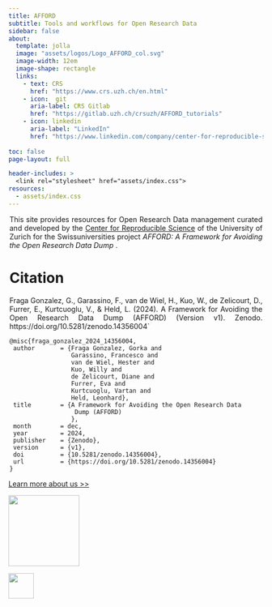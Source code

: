 ```yaml
---
title: AFFORD
subtitle: Tools and workflows for Open Research Data 
sidebar: false
about:
  template: jolla
  image: "assets/logos/Logo_AFFORD_col.svg"
  image-width: 12em
  image-shape: rectangle
  links:
    - text: CRS
      href: "https://www.crs.uzh.ch/en.html"
    - icon:  git
      aria-label: CRS Gitlab
      href: "https://gitlab.uzh.ch/crsuzh/AFFORD_tutorials"
    - icon: linkedin
      aria-label: "LinkedIn"
      href: "https://www.linkedin.com/company/center-for-reproducible-science/"  
        
toc: false
page-layout: full

header-includes: >
  <link rel="stylesheet" href="assets/index.css">
resources:
  - assets/index.css
---
```


::: {style="text-align: justify; max-width: 500px; margin: auto;"}
This site provides resources for Open Research Data management curated and developed by the [Center for Reproducible Science](https://www.crs.uzh.ch/en.html) of the University of Zurich for the Swissuniversities project *AFFORD: A Framework for Avoiding the Open Research Data Dump* .

# Citation 
Fraga Gonzalez, G., Garassino, F., van de Wiel, H., Kuo, W., de Zelicourt, D., Furrer, E., Kurtcuoglu, V., & Held, L. (2024). A Framework for Avoiding the Open Research Data Dump (AFFORD) (Version v1). Zenodo. https://doi.org/10.5281/zenodo.14356004` 

 ```
@misc{fraga_gonzalez_2024_14356004,
  author       = {Fraga Gonzalez, Gorka and
                  Garassino, Francesco and
                  van de Wiel, Hester and
                  Kuo, Willy and
                  de Zelicourt, Diane and
                  Furrer, Eva and
                  Kurtcuoglu, Vartan and
                  Held, Leonhard},
  title        = {A Framework for Avoiding the Open Research Data
                   Dump (AFFORD)
                  },
  month        = dec,
  year         = 2024,
  publisher    = {Zenodo},
  version      = {v1},
  doi          = {10.5281/zenodo.14356004},
  url          = {https://doi.org/10.5281/zenodo.14356004}
}

```


:::

::: {style="text-align: left;"}
[Learn more about us \>\>](contents/about/index.html)
:::

::: {layout="[[1, -2, 0.6], [1]]"}
![](assets/logos/uzh_logo_e_pos.png){width="140px" style="opacity: 0.9"}

![](assets/logos/Logo_CRS_trans.png){width="50px" style="opacity: 0.9 "}
:::
